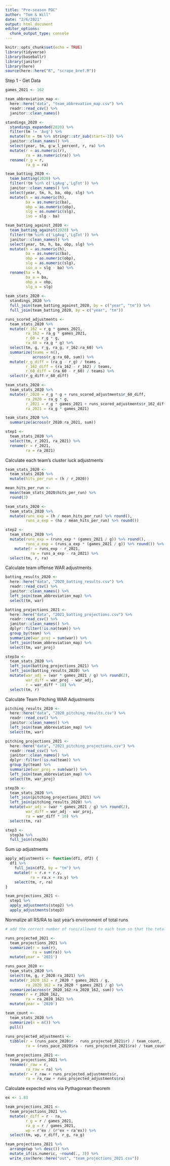 ```yaml
---
title: "Pre-season POC"
author: "Tom & Will"
date: "2/6/2021"
output: html_document
editor_options: 
  chunk_output_type: console
---
```


```r
knitr::opts_chunk$set(echo = TRUE)
library(tidyverse)
library(baseballr)
library(janitor)
library(here)
source(here::here("R", "scrape_bref.R"))
```

Step 1 - Get Data
```r
games_2021 <- 162

team_abbreviation_map <-
  here::here("data", "team_abbrevation_map.csv") %>% 
  readr::read_csv() %>% 
  janitor::clean_names()

standings_2020 <- 
  standings_expanded(2020) %>% 
  filter(tm != 'Avg') %>% 
  mutate(tm = tm %>% stringr::str_sub(start=-3)) %>% 
  janitor::clean_names() %>% 
  select(year, tm, g:w_l_percent, r, ra) %>% 
  mutate(r = as.numeric(r),
         ra = as.numeric(ra)) %>% 
  rename(r_g = r,
         ra_g = ra)

team_batting_2020 <- 
  team_batting(2020) %>% 
  filter(!tm %in% c('LgAvg','LgTot')) %>% 
  janitor::clean_names() %>% 
  select(year, tm, h, ba, obp, slg) %>% 
  mutate(h = as.numeric(h), 
         ba = as.numeric(ba),
         obp = as.numeric(obp),
         slg = as.numeric(slg),
         iso = slg - ba)

team_batting_against_2020 <- 
  team_batting_against(2020) %>% 
  filter(!tm %in% c('LgAvg','LgTot')) %>% 
  janitor::clean_names() %>% 
  select(year, tm, h, ba, obp, slg) %>% 
  mutate(h = as.numeric(h),
         ba = as.numeric(ba),
         obp = as.numeric(obp),
         slg = as.numeric(slg),
         iso_a = slg - ba) %>% 
  rename(ha = h,
         ba_a = ba,
         obp_a = obp,
         slg_a = slg)
  
team_stats_2020 <- 
  standings_2020 %>% 
  full_join(team_batting_against_2020, by = c("year", "tm")) %>%
  full_join(team_batting_2020, by = c("year", "tm"))

runs_scored_adjustments <- 
  team_stats_2020 %>% 
  mutate(r_162 = r_g * games_2021,
         ra_162 = ra_g * games_2021,
         r_60 = r_g * g,
         ra_60 = ra_g * g) %>% 
  select(tm, g, r_g, ra_g, r_162:ra_60) %>% 
  summarize(teams = n(),
            across(r_g:ra_60, sum)) %>% 
  mutate(r_g_diff = (ra_g - r_g) / teams ,
         r_162_diff = (ra_162 - r_162) / teams,
         r_60_diff = (ra_60 - r_60) / teams) %>% 
  select(r_g_diff:r_60_diff)

team_stats_2020 <- 
  team_stats_2020 %>% 
  mutate(r_2020 = r_g * g + runs_scored_adjustments$r_60_diff,
         ra_2020 = ra_g * g,
         r_2021 = r_g * games_2021 + runs_scored_adjustments$r_162_diff,
         ra_2021 = ra_g * games_2021)

team_stats_2020 %>% 
  summarize(across(r_2020:ra_2021, sum))

step1 <-
  team_stats_2020 %>% 
  select(tm, r_2021, ra_2021) %>% 
  rename(r = r_2021,
         ra = ra_2021)
```

Calculate each team's cluster luck adjustments
```r
team_stats_2020 <- 
  team_stats_2020 %>% 
  mutate(hits_per_run = (h / r_2020))

mean_hits_per_run <- 
  mean(team_stats_2020$hits_per_run) %>% 
  round(3)

team_stats_2020 <- 
  team_stats_2020 %>% 
  mutate(runs_exp = (h / mean_hits_per_run) %>% round(),
         runs_a_exp = (ha / mean_hits_per_run) %>% round())

step2 <-
  team_stats_2020 %>% 
  mutate(runs_exp = (runs_exp * (games_2021 / g)) %>% round(),
         runs_a_exp = (runs_a_exp * (games_2021 / g)) %>% round()) %>%
    mutate(r = runs_exp - r_2021,
           ra = runs_a_exp - ra_2021) %>% 
  select(tm, r, ra) 
```

Calculate team offense WAR adjustments
```r

batting_results_2020 <-
  here::here("data", "2020_batting_results.csv") %>% 
  readr::read_csv() %>% 
  janitor::clean_names() %>% 
  left_join(team_abbreviation_map) %>% 
  select(tm, war)

batting_projections_2021 <-
  here::here("data", "2021_batting_projections.csv") %>%
  readr::read_csv() %>% 
  janitor::clean_names() %>% 
  dplyr::filter(!is.na(team)) %>% 
  group_by(team) %>% 
  summarize(war_proj = sum(war)) %>% 
  left_join(team_abbreviation_map) %>% 
  select(tm, war_proj)

step3a <- 
  team_stats_2020 %>% 
  left_join(batting_projections_2021) %>% 
  left_join(batting_results_2020) %>% 
  mutate(war_adj = (war * games_2021 / g) %>% round(2),
         war_diff = war_proj - war_adj,
         r = war_diff * 10) %>% 
  select(tm, r)

```

Calculate Team Pitching WAR Adjustments
```r

pitching_results_2020 <-
  here::here("data", "2020_pitching_results.csv") %>% 
  readr::read_csv() %>% 
  janitor::clean_names() %>% 
  left_join(team_abbreviation_map) %>% 
  select(tm, war)

pitching_projections_2021 <-
  here::here("data", "2021_pitching_projections.csv") %>%
  readr::read_csv() %>% 
  janitor::clean_names() %>% 
  dplyr::filter(!is.na(team)) %>% 
  group_by(team) %>% 
  summarize(war_proj = sum(war)) %>% 
  left_join(team_abbreviation_map) %>% 
  select(tm, war_proj)

step3b <-
  team_stats_2020 %>% 
  left_join(pitching_projections_2021) %>% 
  left_join(pitching_results_2020) %>% 
  mutate(war_adj = (war * games_2021 / g) %>% round(2),
         war_diff = war_adj - war_proj,
         ra = war_diff * 10) %>% 
  select(tm, ra) 

step3 <- 
  step3a %>% 
  full_join(step3b)

```

Sum up adjustments
```r

apply_adjustments <- function(df1, df2) {
  df1 %>% 
    full_join(df2, by = "tm") %>% 
    mutate(r = r.x + r.y,
           ra = ra.x + ra.y) %>% 
    select(tm, r, ra)
}

team_projections_2021 <-
  step1 %>% 
  apply_adjustments(step2) %>% 
  apply_adjustments(step3)

```

Normalize all RS/RA to last year's environment of total runs
```r
# add the correct number of runs/allowed to each team so that the total projected for 2021 equals the 2020 162 game page

runs_projected_2021 <- 
  team_projections_2021 %>% 
  summarize(r = sum(r),
            ra = sum(ra)) %>% 
  mutate(year = '2021')

runs_pace_2020 <-
  team_stats_2020 %>% 
  select(tm, g, r_2020:ra_2021) %>% 
  mutate(r_2020_162 = r_2020 * games_2021 / g,
         ra_2020_162 = ra_2020 * games_2021 / g) %>% 
  summarize(across(r_2020_162:ra_2020_162, sum)) %>% 
  rename(r = r_2020_162,
         ra = ra_2020_162) %>% 
  mutate(year = '2020')

team_count <-
  team_stats_2020 %>% 
  summarize(n = n()) %>% 
  pull()
  
runs_projected_adjustments <-
  tibble(r = (runs_pace_2020$r - runs_projected_2021$r) / team_count,
         ra = (runs_pace_2020$ra - runs_projected_2021$ra) / team_count)

team_projections_2021 <-
  team_projections_2021 %>% 
  rename(r_raw = r,
         ra_raw = ra) %>% 
  mutate(r = r_raw + runs_projected_adjustments$r,
         ra = ra_raw + runs_projected_adjustments$ra)
```

Calculate expected wins via Pythagorean theorem
```r
ex <- 1.83

team_projections_2021 <- 
  team_projections_2021 %>% 
  mutate(r_diff = r - ra,
         r_g = r / games_2021,
         ra_g = r / games_2021,
         wp = r^ex / (r^ex + ra^ex)) %>% 
  select(tm, wp, r_diff, r_g, ra_g)

team_projections_2021 %>% 
  arrange(wp %>% desc()) %>% 
  mutate_if(is.numeric, ~round(., 3)) %>% 
  write_csv(here::here("out", "team_projections_2021.csv"))
```